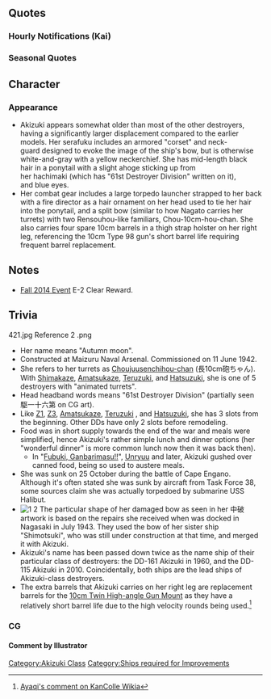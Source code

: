 {{ShipPageHeader}}

==Quotes==
{{ShipQuotes
|Introduction = 秋月型防空駆逐艦、一番艦、秋月。ここに推参致しました。お任せください！
|Introduction/En = Akizuki-class anti-air destroyer, first ship, Akizuki. I'm reporting in here. Please leave it to me!

|Library = 艦隊防空のために建造された乙型一等駆逐艦、秋月型駆逐艦一番艦、秋月です。<br>4基8門の長10ｃｍ砲と高射装置を備えた防空艦として、寮艦の初月らと共に第61駆逐隊を編成しました。<br>頑張ります！
|Library/En = Designed for the fleet's anti-air, Type-B first class destroyer, Akizuki-class 1st destroyer, Akizuki.<br>As an anti-air ship equipped with 4x 8-barrel Long 10cm guns and anti-aircraft fire director, along with Hatsuzuki and the others, we formed the 61st DesDiv.<br>I'll do my best!

|Secretary 1 = 秋月、推参します！
|Secretary 1/En = Akizuki, reporting in!

|Secretary 2 = この秋月の長10cm砲と高射装置。この力で、艦隊をきっとお守りします！
|Secretary 2/En = My long 10cm guns and anti-aircraft fire director. With this power, I'll definitely protect the fleet!

|Secretary 2/Kai = 増設された高射装置と長10cm砲。秋月の本当の力…これで、艦隊をお守りします！
|Secretary 2/Kai/En = The added anti-aircraft fire director and long 10cm guns. Akizuki's real power... with this, I'll protect the fleet!

|Secretary 3 = 長10cm砲ちゃん、あんまり暴れないでぇ！ あら、あらら？ 提…督？ ああっ、失礼致しました！
|Secretary 3/En = Choujuusenchihou-chan, don't struggle! Eh, huh? Ad...miral? Ahh! Please excuse me!

|Idle = 長10cmよし、高射装置よし、酸素魚雷、よし…よし！ 万全ね、大丈夫！ えっと、あとは…
|Idle/En = Long 10cm, check! Anti-aircraft fire director, check! Oxygen torpedoes, check... alright! Everything's perfect! Umm, next is...

|Secretary Married = 司令、いつもお疲れ様です。この秋月が、艦隊と司令をお護りします。だ、大丈夫！
|Secretary Married/En = Commander, thanks as always. This Akizuki will protect the fleet, and you. Yeah, it's alright!

|Wedding = 司令、秋月をお呼びでしょうか？　あの、対空戦に不備が？　そうではなくって？　では、翔鶴さんになにか？　でもなくって？　…ほぁ、もしかして、これ…あ、ありがとうございます！
|Wedding/En = Commander, did you call me? Um, was my anti-air inadequate? That's not it? Then does it have to do with Shoukaku-san? Not that either? ...Howaa~, could this be... T-thank you very much!

|Looking At Scores = そうですね。艦隊の今を知ることは、大事です！
|Looking At Scores/En = That's true. It's important to know what the fleet knows!

|Joining A Fleet = 防空駆逐艦、秋月。出撃致します！
|Joining A Fleet/En = Anti-air destroyer, Akizuki. Prepared to sortie.

|Equipment 1 = ありがとうございます！よい装備…
|Equipment 1/En = Thank you! It's good equipment...

|Equipment 2 = これなら敵機動部隊にも負けません！
|Equipment 2/En = With this, I won't lose to the enemy task force!

|Equipment 3 = やらせません！
|Equipment 3/En = I won't let them!

|Supply = 補給、ありがとうございます！
|Supply/En = Thank you for the supplies!

|Supply/Kai = 大切な補給物資、ありがとうございます！
|Supply/Kai/En = Thank you for the important supply materials!

|Docking Minor = す、少しだけ、お休みを…
|Docking Minor/En = J-just for a bit, I'll take a break...

|Docking Major = 高射装置も、しっかり装備しなくちゃ…
|Docking Major/En = My anti-air fire director too, I need to firmly attach it...

|Docking Complete = 修理中の艦が、ドックを出るみたい。
|Docking Complete/En = It seems that the under repairing ship leaves dock.

|Construction = 新造艦が生まれたみたいですね！
|Construction/En = It seems like a new ship was born!

|Returning From Sortie = 艦隊が無事帰投しました。皆さん、お疲れです！
|Returning From Sortie/En = The fleet has safely returned.  Everyone, good work!

|Starting A Sortie = 第61駆逐隊、直ちに抜錨。出撃です！
|Starting A Sortie/En = 61st DesDiv, setting sail immediately. Setting off!

|Battle Start = さあ、始めましょう。撃ち方、始め！
|Battle Start/En = Now, shall we begin? Begin firing!

|Attack = この秋月が健在な限り、やらせはしません！
|Attack/En = While this Akizuki still has strength, I won't let you!

|Night Battle = 秋月の夜戦、お見せしましょうか。
|Night Battle/En = Akizuki's night battle, shall I show it to you?

|Night Attack = 弾幕が薄い…ような気がします。弾幕です！
|Night Attack/En = I feel like... the barrage is light. Barrage!

|MVP = 秋月、艦隊をお守りしました。大丈夫、次もきっと、大丈夫です！
|MVP/En = Akizuki protected the fleet. It's alright, next time, too, will be alright!

|Minor Damage 1 = くっ！まだ行けます！
|Minor Damage 1/En = Kugh! I can still go on!

|Minor Damage 2 = 魚雷の誘爆を防いで！ 大丈夫！
|Minor Damage 2/En = Don't let it detonate the torpedoes! It's alright !

|Major Damage = まだ…まだ、沈みません！艦隊の防空を…私はっ！
|Major Damage/En = Not yet... I won't sink yet! The fleet's anti-air... I will-!

|Major Damage/Kai = 被弾！？ 魚雷を全て放棄して、誘爆を防いで！ まだ……まだ大丈夫！
|Major Damage/Kai/En = Hit!? Abandon all torpedoes, prevent detonation!... not yet... I can keep going!

|Sunk = 翔鶴さんも…大鳳さんも…健在？　ふぅ…、大丈夫…艦隊は…だいじょう…ぶ…
|Sunk/En = Shoukaku-san... Taihou-san... are you well? Ugh..., alright... the fleet is... alri... ght...
}}

===Hourly Notifications (Kai)===
{{Template:Shiphourly
|00JP = 司令、この秋月が、時刻を報告します。現在時刻、マルマルマルマル、です！
|00EN = Commander, Akizuki will report the time. The current time is 0000!
|00Note = 
|01JP = マルヒトマルマルをご報告します。こんな形でよろしいでしょうか、司令？
|01EN = The 0100 report. Is this the right way, Commander?
|01Note = 
|02JP = マルフタマルマルです。今夜は月が…月が綺麗ですね、司令。ん、司令？
|02EN = 0200. The moon tonight... the moon sure is beautiful, commander. Eh, commander?
|02Note = A reference to an anecdotal incident where Meiji era writer Natsume Sōseki, during his time as an English teacher, suggested to his students that the English phrase "I love you" be translated as "The moon is beautiful" (月が綺麗ですね).
|03JP = マルサンマルマルです、司令。この時間はとても静かですね。本当に静かです…
|03EN = 0300, Commander. It's very quiet at this time. It's really quiet...
|03Note = 
|04JP = マルヨンマルマルです。司令、眠くはありませんか？　濃い目のお茶、入れましょう。
|04EN = 0400. Commander, are you not tired?　Let's have some strong tea.
|04Note = 
|05JP = マルゴーマルマルとなりました、司令。はい。秋月、総員起こしの準備、了解です！
|05EN = It is now 0500. Commander. Yes. Akizuki, prepared to wake everyone, roger!
|05Note = 
|06JP = マルロクマルマルです。おはようございます、司令。はい、気持ちのよい朝ですね♪
|06EN = 0600. Good morning, Commander. Yes, it is a nice morning♪
|06Note = 
|07JP = マルナナマルマルです。司令、朝食の御用意、こちらです。簡単で…すみません
|07EN = 0700. Commander, I'm preparing breakfast over here. I'm sorry that it's... simple.
|07Note = 
|08JP = マルハチマルマル。第六一駆逐隊、出撃準備、完了です。いつでも抜錨、出来ます！
|08EN = 0800. 61st DesDiv, sortie preparations complete. We can set sail at any time!
|08Note = 
|09JP = マルキュウマルマルです。護衛する主力艦は戦艦？　空母ですか？　お任せください♪
|09EN = 0900. The capital ship of the escort is a battleship? Carrier? Leave it to me!
|09Note = 
|10JP = ヒトマルマルマルをご報告します。司令、演習もしっかりこなしていきたいですね
|10EN = It's the 1000 report. Commander, I wish to properly complete the exercises as well.
|10Note = 
|11JP = ヒトヒトマルマルです。司令、お昼はどうなさいますか？　秋月がご用意しましょうか？
|11EN = 1100. Commander, what will you have for lunch? Shall I prepare it for you?
|11Note = 
|12JP = ヒトフタマルマルです。司令、握り飯と沢庵のお昼です。あ…簡単で、すいません…
|12EN = 1200. Commander, lunch is rice balls and pickled radish. Ah, sorry that it's simple...
|12Note = *Food was in short supply towards the end of the war and even the comparatively extravagant IJN had to cut down as much as they could afford on rations, hence the simple meal.
|13JP = ヒトサンマルマルとなりました。司令、すみません。夕食は豪華に頑張りますから！
|13EN = It is now 1300. Commander, I apologize. I'll try my best to prepare a wonderful dinner! 
|13Note = 
|14JP = ヒトヨンマルマルです。初月、元気かなぁ…あ、司令。午後も頑張りましょう！
|14EN = 1400. I wonder how [[Hatsuzuki]] is... Ah, Commander. Let's do our best in the afternoon too!
|14Note = 
|15JP = ヒトゴーマルマルです。あ、はい。明石さんにもとってもお世話になりました。
|15EN = 1500. Ah, yes. I've been in the care of Akashi-san.
|15Note = 
|16JP = ヒトロクマルマルです。はい、後部にも高射装置を付けましたから、もう万全です！
|16EN = 1600. Yes, I've attached an anti-air fire director on the stern as well. It's perfect!
|16Note = 
|17JP = ヒトナナマルマルをご報告します。日が落ちますから、対空警戒もここまでですね。
|17EN = It's the 1700 report. The sun is setting, so the anti-aircraft watch is ending.
|17Note = 
|18JP = ヒトハチマルマルとなりました。はい、夕食の準備、秋月、豪華に頑張ります！
|18EN = It is now 1800. Yes, Akizuki will do her best to prepare a wonderful dinner!
|19Note = 
|19JP = ヒトキュウマルマルです！　熱々の麦飯、沢庵、そして牛缶に、お味噌汁も♪　どう？
|19EN = 1900!  Piping hot barley and rice, pickled radish, also canned beef, and miso soup♪ How is it?
|19Note = *Although more along the lines of an ordinary meal today, this would be considered extravagant due to low food supply. See 12:00 note
|20JP = フタマルマルマル。はい、秋月、今日はすこし奮発してしまいました。どうでした？
|20EN = 2000. Yes, today, I pushed myself a bit extra. How was I?
|20Note = 
|21JP = フタヒトマルマルです。え、涼月ですか？　はい、自慢の妹ですよ。ええ！
|21EN = 2100. Eh, [[Suzutsuki]]? Yes, she's a little sister I'm proud of. Ei!
|21Note = 
|22JP = フタフタマルマル。あ、翔鶴さん、瑞鶴さん。お疲れ様です。はい、大丈夫です！
|22EN = 2200. Ah, Shoukaku-san, Zuikaku-san. Good work. Yes, I'm alright!
|22Note = 
|23JP = フタサンマルマル。少し、緊張しました。はぁ…司令、本日も大変お疲れ様でした。
|23EN = 2300.  I was a bit nervous. Haa... Commander, very good work today.
|23Note = 
}}

===Seasonal Quotes===
{{Shipquoteseasonal
|Christmas2014 = メリー・クリスマスです、司令！秋月、七面鳥を焼いたんですよ。あっ！だめっ！？何で？！
|Christmas2014_EN = Merry Christmas, Commander! I roasted a turkey...oh! I shouldn't have? Why?!
|Christmas2014_Clip = {{Audio|file=Akizuki_christmas2014.ogg}}
|Christmas2014_Note = Because [[Zuikaku]] is particularly sensitive to that...<br><br>Same as [[Seasonal/Christmas_2015|Christmas 2015]]

|SecondAnniversary2015 = 二周年！おめでとうございます、司令！これからも、秋月、艦隊防空、頑張ります！
|SecondAnniversary2015_EN = Commander, congratulations on the two year anniversary! From now Akizuki will give her best in AA defense for the fleet!
|SecondAnniversary2015_Clip = {{Audio|file=Akizuki_Second_Anniversary.ogg}}
|SecondAnniversary2015_Note = 

|NewYear2015  = あけましておめでとうございます。司令！本年も、どうぞよろしくお願い致します！
|NewYear2015_EN  = Happy New Year. Commander, please treat me well this year too!
|NewYear2015_Clip = {{Audio|file=akizuki_2015newyear.ogg}}
|NewYear2015_Note  = Same as [[Seasonal/New_Year_2016|New Year 2016]]

|ThirdAnniversary2016 = アーケード？司令、「アーケード」って何ですか？ふむふむ…秋月、勉強になります！
|ThirdAnniversary2016_EN = Arcade? Commander, what's an "Arcade"? Mhm-mhmm... I'll learn from what you've told me!
|ThirdAnniversary2016_Clip = {{Audio|file=Akizuki_Third_Anniversary.ogg}}
|ThirdAnniversary2016_Note = Refering to [[Merchandise/KanColle_Arcade|KanColle Arcade]] which was official opened in arcades across Japan around the time of the Anniversary (4/26).
}}

==Character==
=== Appearance ===
* Akizuki appears somewhat older than most of the other destroyers, having a significantly larger displacement compared to the earlier models. Her serafuku includes an armored "corset" and neck-guard designed to evoke the image of the ship's bow, but is otherwise white-and-gray with a yellow neckerchief. She has mid-length black hair in a ponytail with a slight ahoge sticking up from her hachimaki (which has "61st Destroyer Division" written on it), and blue eyes.
* Her combat gear includes a large torpedo launcher strapped to her back with a fire director as a hair ornament on her head used to tie her hair into the ponytail, and a split bow (similar to how Nagato carries her turrets) with two Rensouhou-like familiars, Chou-10cm-hou-chan. She also carries four spare 10cm barrels in a thigh strap holster on her right leg, referencing the 10cm Type 98 gun's short barrel life requiring frequent barrel replacement.

==Notes==
* [[Fall 2014 Event]] E-2 Clear Reward.
{{:Akizuki/AACI}}

==Trivia==
<gallery type="slideshow" position="right" hideaddbutton="true">
421.jpg
Reference 2 .png
</gallery>
* Her name means "Autumn moon".
* Constructed at Maizuru Naval Arsenal. Commissioned on 11 June 1942.
* She refers to her turrets as [[10cm Twin High-angle Mount + Anti-Aircraft Fire Director|Choujuusenchihou-chan]] (長10cm砲ちゃん). With [[Shimakaze]], [[Amatsukaze]], [[Teruzuki]], and [[Hatsuzuki]], she is one of 5 destroyers with "animated turrets".
* Head headband words means "61st Destroyer Division" (partially seen 駆一十六第 on CG art).
* Like [[Z1]], [[Z3]], [[Amatsukaze]], [[Teruzuki]] , and [[Hatsuzuki]], she has 3 slots from the beginning. Other DDs have only 2 slots before remodeling.
* Food was in short supply towards the end of the war and meals were simplified, hence Akizuki's rather simple lunch and dinner options (her "wonderful dinner" is more common lunch now then it was back then).
** In "[[Merchandise/Manga#Fubuki.2C Ganbarimasu.21|Fubuki, Ganbarimasu!!]]", [[Unryuu]] and later, Akizuki gushed over canned food, being so used to austere meals.
* She was sunk on 25 October during the battle of Cape Engano. Although it's often stated she was sunk by aircraft from Task Force 38, some sources claim she was actually torpedoed by submarine USS Halibut.
* [[File:Akizuki Bow.png|thumb|right|[https://twitter.com/ryo_creator/status/711483035246460929] [https://twitter.com/M_ars/status/711531302399266817]]] The particular shape of her damaged bow as seen in her 中破 artwork is based on the repairs she received when was docked in Nagasaki in July 1943. They used the bow of her sister ship "Shimotsuki", who was still under construction at that time, and merged it with Akizuki.
*Akizuki's name has been passed down twice as the name ship of their particular class of destroyers: the DD-161 Akizuki in 1960, and the DD-115 Akizuki in 2010. Coincidentally, both ships are the lead ships of Akizuki-class destroyers.
* The extra barrels that Akizuki carries on her right leg are replacement barrels for the [[10cm Twin High-angle Gun Mount]] as they have a relatively short barrel life due to the high velocity rounds being used.<ref>[http://kancolle.wikia.com/wiki/Talk:Akizuki/@comment-Ayaqi-20150222085351 Ayaqi's comment on KanColle Wikia]</ref>
<references/>
{{clear}}

===CG===
====Comment by Illustrator====
{{MultiTweet
|MultiTweetID = pedesign
|user = M_ars
|color = #ace
|title = Akizuki's Design

|link01= https://twitter.com/M_ars/status/533539560630652928
|EN01= The characters are a bit illegible so I'm supplementing a bit. The pennant hairband on Akizuki's head reads "61st Destroyer Division". The ''"ku"'' (駆) bit there is using the old-style kanji ''"ku"'' (驅).
|JP01=文字が潰れちゃってるのでちょっとだけ補足。<br>
秋月の頭に巻いてるペンネントには”隊逐驅一十六第”って書いてあります。<br>
”駆”が旧漢字の”驅”です。
|TL01= [[User:Tadano Hitoshi]]

|link02= https://twitter.com/M_ars/status/533637992921841664
|EN02= I have accepted the task of illustrating Kantai Collection's latest shipgirl, the air defense destroyer "Akizuki." By all means please look forward to it!
|JP02= 艦隊これくしょんにて新艦娘防空駆逐艦”秋月”を描かせて頂きました。<br>
なにとぞよろしくお願いします～！
|TL02= [[User:Tadano Hitoshi]]

|link03= https://twitter.com/M_ars/status/536113459981590529
|EN03= I won't say what this is, but here's a Before and After.
|JP03= 何とは言わないけど、ビフォー→アフターです。<br>
[[File:B3CoWbdCQAABaQr.jpg|thumb]]
|TL03= [[User:Tadano Hitoshi]]
}}
{{ShipPageFooter}}
[[Category:Akizuki Class]]
[[Category:Ships required for Improvements]]